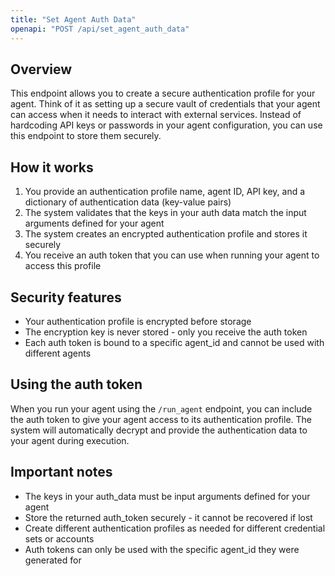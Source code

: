 ```yaml
---
title: "Set Agent Auth Data"
openapi: "POST /api/set_agent_auth_data"
---
```


## Overview

This endpoint allows you to create a secure authentication profile for your agent. Think of it as setting up a secure vault of credentials that your agent can access when it needs to interact with external services. Instead of hardcoding API keys or passwords in your agent configuration, you can use this endpoint to store them securely.

## How it works

1. You provide an authentication profile name, agent ID, API key, and a dictionary of authentication data (key-value pairs)
2. The system validates that the keys in your auth data match the input arguments defined for your agent
3. The system creates an encrypted authentication profile and stores it securely
4. You receive an auth token that you can use when running your agent to access this profile

## Security features

- Your authentication profile is encrypted before storage
- The encryption key is never stored - only you receive the auth token
- Each auth token is bound to a specific agent_id and cannot be used with different agents

## Using the auth token

When you run your agent using the `/run_agent` endpoint, you can include the auth token to give your agent access to its authentication profile. The system will automatically decrypt and provide the authentication data to your agent during execution.

## Important notes

- The keys in your auth_data must be input arguments defined for your agent
- Store the returned auth_token securely - it cannot be recovered if lost
- Create different authentication profiles as needed for different credential sets or accounts
- Auth tokens can only be used with the specific agent_id they were generated for
